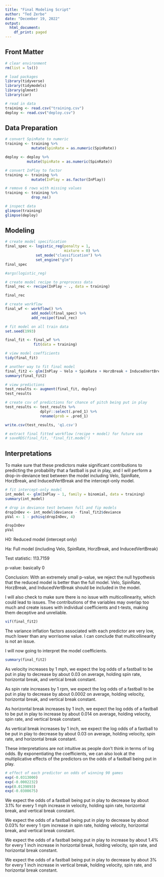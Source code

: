 ```yaml
---
title: "Final Modeling Script"
author: "Ted Zerbe"
date: "December 19, 2022"
output:
  html_document:
    df_print: paged
---
```


## Front Matter

```r
# clear environment
rm(list = ls())

# load packages
library(tidyverse)
library(tidymodels)
library(glmnet)
library(car)
```

```r
# read in data
training <- read.csv("training.csv")
deploy <- read.csv("deploy.csv")
```

## Data Preparation

```r
# convert SpinRate to numeric
training <- training %>%
            mutate(SpinRate = as.numeric(SpinRate))

deploy <- deploy %>%
          mutate(SpinRate = as.numeric(SpinRate))
```

```r
# convert InPlay to factor
training <- training %>%
            mutate(InPlay = as.factor(InPlay))
```

```r
# remove 6 rows with missing values
training <- training %>%
            drop_na()
```

```r
# inspect data
glimpse(training)
glimpse(deploy)
```

## Modeling

```r
# create model specification
final_spec <- logistic_reg(penalty = 1,
                           mixture = 0) %>%
              set_mode("classification") %>%
              set_engine("glm")
final_spec

#args(logistic_reg)
```

```r
# create model recipe to preprocess data
final_rec <- recipe(InPlay ~ ., data = training)

final_rec
```

```r
# create workflow
final_wf <- workflow() %>%
            add_model(final_spec) %>%
            add_recipe(final_rec)
```

```r
# fit model on all train data
set.seed(1993)

final_fit <- final_wf %>%
             fit(data = training)
```

```r
# view model coefficients
tidy(final_fit)
```

```r
# another way to fit final model
final_fit2 <- glm(InPlay ~ Velo + SpinRate + HorzBreak + InducedVertBreak, family = binomial, data = training)
summary(final_fit2)
```

```r
# view predictions
test_results <- augment(final_fit, deploy)
test_results
```

```r
# create csv of predictions for chance of pitch being put in play
test_results <- test_results %>%
                dplyr::select(.pred_1) %>%
                rename(prob = .pred_1)

write.csv(test_results, 'q1.csv')
```

```r
# extract final fitted workflow (recipe + model) for future use
# saveRDS(final_fit, 'final_fit.model')
```

## Interpretations

To make sure that these predictors make significant contributions to predicting the probability that a fastball is put in play, and I will perform a drop-in-deviance test between the model including Velo, SpinRate, HorzBreak, and InducedVertBreak and the intercept-only model.

```r
# fit intercept-only model
int_model <- glm(InPlay ~ 1, family = binomial, data = training)
summary(int_model)

# drop in deviance test between full and fip models
dropInDev <- int_model$deviance - final_fit2$deviance
pVal <- 1 - pchisq(dropInDev, 4)

dropInDev
pVal
```

H0: Reduced model (intercept only)

Ha: Full model (including Velo, SpinRate, HorzBreak, and InducedVertBreak)

Test statistic: 113.7159

p-value: basically 0

Conclusion: With an extremely small p-value, we reject the null hypothesis that the reduced model is better than the full model. Velo, SpinRate, HorzBreak, and InducedVertBreak should be included in the model.

I will also check to make sure there is no issue with multicollinearity, which could lead to issues. The contributions of the variables may overlap too much and create issues with individual coefficients and t-tests, making them deceptive and unreliable.

```r
vif(final_fit2)
```

The variance inflation factors associated with each predictor are very low, much lower than any worrisome value. I can conclude that multicollinearity is not an issue.

I will now going to interpret the model coefficients.

```r
summary(final_fit2)
```

As velocity increases by 1 mph, we expect the log odds of a fastball to be put in play to decrease by about 0.03 on average, holding spin rate, horizontal break, and vertical break constant.

As spin rate increases by 1 rpm, we expect the log odds of a fastball to be put in play to decrease by about 0.0002 on average, holding velocity, horizontal break, and vertical break constant.

As horizontal break increases by 1 inch, we expect the log odds of a fastball to be put in play to increase by about 0.014 on average, holding velocity, spin rate, and vertical break constant.

As vertical break increases by 1 inch, we expect the log odds of a fastball to be put in play to decrease by about 0.03 on average, holding velocity, spin rate, and horizontal break constant.

These interpretations are not intuitive as people don't think in terms of log odds. By exponentiating the coefficients, we can also look at the multiplicative effects of the predictors on the odds of a fastball being put in play.

```r
# effect of each predictor on odds of winning 90 games
exp(-0.0313000)
exp(-0.0002232)
exp(0.0139893)
exp(-0.0300675)
```

We expect the odds of a fastball being put in play to decrease by about 3.1% for every 1 mph increase in velocity, holding spin rate, horizontal break, and vertical break constant.

We expect the odds of a fastball being put in play to decrease by about 0.03% for every 1 rpm increase in spin rate, holding velocity, horizontal break, and vertical break constant.

We expect the odds of a fastball being put in play to increase by about 1.4% for every 1 inch increase in horizontal break, holding velocity, spin rate, and horizontal break constant.

We expect the odds of a fastball being put in play to decrease by about 3% for every 1 inch increase in vertical break, holding velocity, spin rate, and horizontal break constant.




